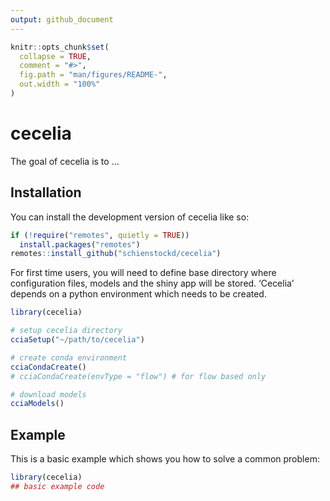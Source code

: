 ```yaml
---
output: github_document
---
```


<!-- README.md is generated from README.Rmd. Please edit that file -->

```r
knitr::opts_chunk$set(
  collapse = TRUE,
  comment = "#>",
  fig.path = "man/figures/README-",
  out.width = "100%"
)
```

# cecelia

<!-- badges: start -->
<!-- badges: end -->

The goal of cecelia is to ...

## Installation

You can install the development version of cecelia like so:
```r
if (!require("remotes", quietly = TRUE))
  install.packages("remotes")
remotes::install_github("schienstockd/cecelia")
```

For first time users, you will need to define base directory where
configuration files, models and the shiny app will be stored. 'Cecelia' depends
on a python environment which needs to be created.

```r
library(cecelia)

# setup cecelia directory
cciaSetup("~/path/to/cecelia")

# create conda environment
cciaCondaCreate()
# cciaCondaCreate(envType = "flow") # for flow based only

# download models
cciaModels()
```


## Example

This is a basic example which shows you how to solve a common problem:

```r
library(cecelia)
## basic example code
```

